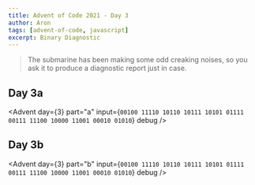 ```yaml
---
title: Advent of Code 2021 - Day 3
author: Aron
tags: [advent-of-code, javascript]
excerpt: Binary Diagnostic
---
```


> The submarine has been making some odd creaking noises, so you ask it to
> produce a diagnostic report just in case.

## Day 3a

<Advent day={3} part="a" input={`
00100
11110
10110
10111
10101
01111
00111
11100
10000
11001
00010
01010
`} debug />

<Advent day={3} part="a" debug />

## Day 3b

<Advent day={3} part="b" input={`
00100
11110
10110
10111
10101
01111
00111
11100
10000
11001
00010
01010
`} debug />

<Advent day={3} part="b" debug />
